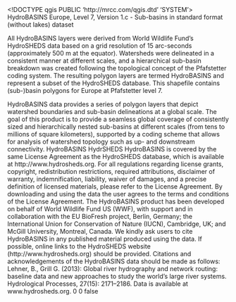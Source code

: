 <!DOCTYPE qgis PUBLIC 'http://mrcc.com/qgis.dtd' 'SYSTEM'>
<qgis version="3.42.1-Münster">
  <identifier>HydroBASINS Europe, Level 7, Version 1.c - Sub-basins in standard format (without lakes)</identifier>
  <parentidentifier></parentidentifier>
  <language></language>
  <type>dataset</type>
  <title>HydroBASINS Europe, Level 7, Version 1.c - Sub-basins in standard format (without lakes)</title>
  <abstract>All HydroBASINS layers were derived from World Wildlife Fund’s HydroSHEDS data based on a grid resolution of 15 arc-seconds (approximately 500 m at the equator). Watersheds were delineated in a consistent manner at different scales, and a hierarchical sub-basin breakdown was created following the topological concept of the Pfafstetter coding system. The resulting polygon layers are termed HydroBASINS and represent a subset of the HydroSHEDS database. This shapefile contains (sub-)basin polygons for Europe at Pfafstetter level 7.

HydroBASINS data provides a series of polygon layers that depict watershed boundaries and sub-basin delineations at a global scale. The goal of this product is to provide a seamless global coverage of consistently sized and hierarchically nested sub-basins at different scales (from tens to millions of square kilometers), supported by a coding scheme that allows for analysis of watershed topology such as up- and downstream connectivity.</abstract>
  <keywords vocabulary="Search keys">
    <keyword>HydroBASINS</keyword>
    <keyword>HydrSHEDS</keyword>
  </keywords>
  <contact>
    <name></name>
    <organization></organization>
    <position></position>
    <voice></voice>
    <fax></fax>
    <email></email>
    <role></role>
  </contact>
  <links/>
  <dates/>
  <fees></fees>
  <constraints type="Limitations of use">HydroBASINS is covered by the same License Agreement as the HydroSHEDS database, which is available at http://www.hydrosheds.org. For all regulations regarding license grants, copyright, redistribution restrictions, required attributions, disclaimer of warranty, indemnification, liability, waiver of damages, and a precise definition of licensed materials, please refer to the License Agreement. By downloading and using the data the user agrees to the terms and conditions of the License Agreement.</constraints>
  <rights>The HydroBASINS product has been developed on behalf of World Wildlife Fund US (WWF), with support and in collaboration with the EU BioFresh project, Berlin, Germany; the International Union for Conservation of Nature (IUCN), Cambridge, UK; and McGill University, Montreal, Canada. We kindly ask users to cite HydroBASINS in any published material produced using the data. If possible, online links to the HydroSHEDS website (http://www.hydrosheds.org) should be provided. Citations and acknowledgements of the HydroBASINS data should be made as follows: Lehner, B., Grill G. (2013): Global river hydrography and network routing: baseline data and new approaches to study the world’s large river systems. Hydrological Processes, 27(15): 2171–2186. Data is available at www.hydrosheds.org.&#xd;
</rights>
  <encoding></encoding>
  <crs>
    <spatialrefsys nativeFormat="Wkt">
      <wkt></wkt>
      <proj4></proj4>
      <srsid>0</srsid>
      <srid>0</srid>
      <authid></authid>
      <description></description>
      <projectionacronym></projectionacronym>
      <ellipsoidacronym></ellipsoidacronym>
      <geographicflag>false</geographicflag>
    </spatialrefsys>
  </crs>
  <extent>
    <spatial minx="-25" maxx="70" dimensions="2" maxz="0" miny="12" maxy="82" crs="EPSG:4326" minz="0"/>
    <temporal>
      <period>
        <start></start>
        <end></end>
      </period>
    </temporal>
  </extent>
</qgis>
